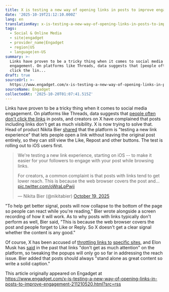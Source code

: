 ```yaml
---
title: X is testing a new way of opening links in posts to improve engagement
date: '2025-10-19T21:12:10.000Z'
lang: en
translationKey: x-is-testing-a-new-way-of-opening-links-in-posts-to-improve-
tags:
  - Social & Online Media
  - site|engadget
  - provider_name|Engadget
  - region|US
  - language|en-US
summary: >-
  Links have proven to be a tricky thing when it comes to social media
  engagement. On platforms like Threads, data suggests that [people often don't
  click the lin...
draft: true
sourceUrl: >-
  https://www.engadget.com/x-is-testing-a-new-way-of-opening-links-in-posts-to-improve-engagement-211210520.html?src=rss
sourceName: Engadget
collectedAt: '2025-10-20T01:07:41.515Z'
---
```

Links have proven to be a tricky thing when it comes to social media engagement. On platforms like Threads, data suggests that [people often don't click the links](https://www.engadget.com/social-media/threads-users-still-barely-click-links-170139103.html) in posts, and creators on X have complained that posts including links don't get as much visibility. X is now trying to solve that. Head of product Nikita Bier [shared](https://x.com/nikitabier/status/1979994223224209709) that the platform is "testing a new link experience" that lets people open a link without leaving the original post entirely, so they can still view the Like, Repost and other buttons. The test is rolling out to iOS users first.  

> We're testing a new link experience, starting on iOS -- to make it easier for your followers to engage with your post while browsing links.  
>   
> For creators, a common complaint is that posts with links tend to get lower reach. This is because the web browser covers the post and… [pic.twitter.com/oWraLpPwji](https://t.co/oWraLpPwji)
> 
> — Nikita Bier (@nikitabier) [October 19, 2025](https://twitter.com/nikitabier/status/1979994223224209709?ref_src=twsrc%5Etfw)

"To help get better signal, posts will now collapse to the bottom of the page so people can react while you're reading," Bier wrote alongside a screen recording of how it will work. As to why posts with links typically don't perform as well, Bier said, "This is because the web browser covers the post and people forget to Like or Reply. So X doesn't get a clear signal whether the content is any good." 

Of course, X has been accused of [throttling links to](https://www.engadget.com/x-is-slowing-down-links-to-websites-elon-musk-has-publicly-feuded-with-185544463.html) [specific sites](https://www.engadget.com/big-tech/x-temporarily-blocked-users-from-sharing-links-to-signal-170642960.html), and Elon Musk has [said](https://www.axios.com/2023/10/03/musk-x-links-long-form) in the past that links "don't get as much attention" on the platform, so tweaking the popups will only go so far in addressing the reach issue. Bier added that posts should always "stand alone as great content so write a solid caption."  

This article originally appeared on Engadget at https://www.engadget.com/x-is-testing-a-new-way-of-opening-links-in-posts-to-improve-engagement-211210520.html?src=rss
